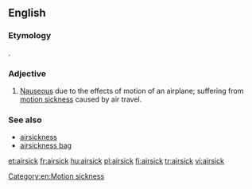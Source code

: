 ==English==

===Etymology===
{{compound|air|sick}}.

===Adjective===
{{en-adj}}

# [[nauseous|Nauseous]] due to the effects of motion of an airplane; suffering from [[motion sickness]] caused by air travel.

===See also===
* [[airsickness]]
* [[airsickness bag]]

[[Category:en:Motion sickness]]

[[et:airsick]]
[[fr:airsick]]
[[hu:airsick]]
[[pl:airsick]]
[[fi:airsick]]
[[tr:airsick]]
[[vi:airsick]]
